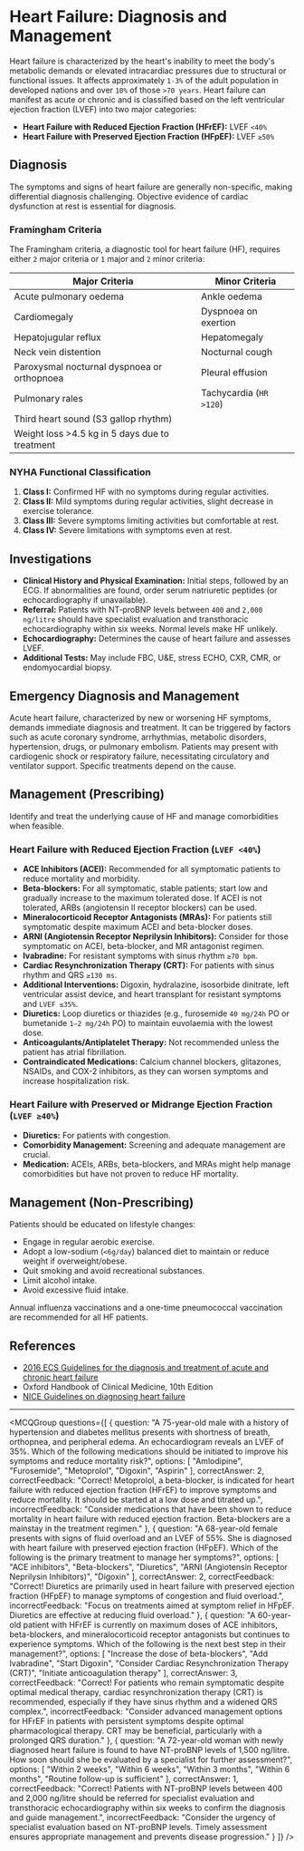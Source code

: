 
# Heart Failure: Diagnosis and Management

Heart failure is characterized by the heart's inability to meet the body's metabolic demands or elevated intracardiac pressures due to structural or functional issues. It affects approximately `1-3%` of the adult population in developed nations and over `10%` of those `>70 years`. Heart failure can manifest as acute or chronic and is classified based on the left ventricular ejection fraction (LVEF) into two major categories: 

- **Heart Failure with Reduced Ejection Fraction (HFrEF):** LVEF `<40%`
- **Heart Failure with Preserved Ejection Fraction (HFpEF):** LVEF `≥50%`

## Diagnosis

The symptoms and signs of heart failure are generally non-specific, making differential diagnosis challenging. Objective evidence of cardiac dysfunction at rest is essential for diagnosis.

### Framingham Criteria

The Framingham criteria, a diagnostic tool for heart failure (HF), requires either `2` major criteria or `1` major and `2` minor criteria:

| Major Criteria                            | Minor Criteria                   |
|-------------------------------------------|----------------------------------|
| Acute pulmonary oedema                    | Ankle oedema                     |
| Cardiomegaly                              | Dyspnoea on exertion             |
| Hepatojugular reflux                      | Hepatomegaly                     |
| Neck vein distention                      | Nocturnal cough                  |
| Paroxysmal nocturnal dyspnoea or orthopnoea| Pleural effusion                 |
| Pulmonary rales                           | Tachycardia (`HR >120`)          |
| Third heart sound (S3 gallop rhythm)      |                                  |
| Weight loss >4.5 kg in 5 days due to treatment |                               |

### NYHA Functional Classification

1. **Class I:** Confirmed HF with no symptoms during regular activities.
2. **Class II:** Mild symptoms during regular activities, slight decrease in exercise tolerance.
3. **Class III:** Severe symptoms limiting activities but comfortable at rest.
4. **Class IV:** Severe limitations with symptoms even at rest.

## Investigations

- **Clinical History and Physical Examination:** Initial steps, followed by an ECG. If abnormalities are found, order serum natriuretic peptides (or echocardiography if unavailable).
- **Referral:** Patients with NT‑proBNP levels between `400` and `2,000 ng/litre` should have specialist evaluation and transthoracic echocardiography within six weeks. Normal levels make HF unlikely.
- **Echocardiography:** Determines the cause of heart failure and assesses LVEF.
- **Additional Tests:** May include FBC, U&E, stress ECHO, CXR, CMR, or endomyocardial biopsy.

## Emergency Diagnosis and Management

Acute heart failure, characterized by new or worsening HF symptoms, demands immediate diagnosis and treatment. It can be triggered by factors such as acute coronary syndrome, arrhythmias, metabolic disorders, hypertension, drugs, or pulmonary embolism. Patients may present with cardiogenic shock or respiratory failure, necessitating circulatory and ventilator support. Specific treatments depend on the cause.

## Management (Prescribing)

Identify and treat the underlying cause of HF and manage comorbidities when feasible.

### Heart Failure with Reduced Ejection Fraction (`LVEF <40%`)

- **ACE Inhibitors (ACEI):** Recommended for all symptomatic patients to reduce mortality and morbidity.
- **Beta-blockers:** For all symptomatic, stable patients; start low and gradually increase to the maximum tolerated dose. If ACEI is not tolerated, ARBs (angiotensin II receptor blockers) can be used.
- **Mineralocorticoid Receptor Antagonists (MRAs):** For patients still symptomatic despite maximum ACEI and beta-blocker doses.
- **ARNI (Angiotensin Receptor Neprilysin Inhibitors):** Consider for those symptomatic on ACEI, beta-blocker, and MR antagonist regimen.
- **Ivabradine:** For resistant symptoms with sinus rhythm `≥70 bpm`.
- **Cardiac Resynchronization Therapy (CRT):** For patients with sinus rhythm and QRS `≥130 ms`.
- **Additional Interventions:** Digoxin, hydralazine, isosorbide dinitrate, left ventricular assist device, and heart transplant for resistant symptoms and `LVEF ≤35%`.
- **Diuretics:** Loop diuretics or thiazides (e.g., furosemide `40 mg/24h` PO or bumetanide `1–2 mg/24h` PO) to maintain euvolaemia with the lowest dose.
- **Anticoagulants/Antiplatelet Therapy:** Not recommended unless the patient has atrial fibrillation.
- **Contraindicated Medications:** Calcium channel blockers, glitazones, NSAIDs, and COX-2 inhibitors, as they can worsen symptoms and increase hospitalization risk.

### Heart Failure with Preserved or Midrange Ejection Fraction (`LVEF ≥40%`)

- **Diuretics:** For patients with congestion.
- **Comorbidity Management:** Screening and adequate management are crucial.
- **Medication:** ACEIs, ARBs, beta-blockers, and MRAs might help manage comorbidities but have not proven to reduce HF mortality.

## Management (Non-Prescribing)

Patients should be educated on lifestyle changes:

- Engage in regular aerobic exercise.
- Adopt a low-sodium (`<6g/day`) balanced diet to maintain or reduce weight if overweight/obese.
- Quit smoking and avoid recreational substances.
- Limit alcohol intake.
- Avoid excessive fluid intake.

Annual influenza vaccinations and a one-time pneumococcal vaccination are recommended for all HF patients.

## References

- [2016 ECS Guidelines for the diagnosis and treatment of acute and chronic heart failure](https://www.escardio.org/Guidelines/Clinical-Practice-Guidelines/Acute-and-Chronic-Heart-Failure)
- Oxford Handbook of Clinical Medicine, 10th Edition
- [NICE Guidelines on diagnosing heart failure](https://www.nice.org.uk/guidance/ng106/chapter/Recommendations#diagnosing-heart-failure)

---

<MCQGroup questions={[
  {
    question: "A 75-year-old male with a history of hypertension and diabetes mellitus presents with shortness of breath, orthopnea, and peripheral edema. An echocardiogram reveals an LVEF of 35%. Which of the following medications should be initiated to improve his symptoms and reduce mortality risk?",
    options: [
      "Amlodipine",
      "Furosemide",
      "Metoprolol",
      "Digoxin",
      "Aspirin"
    ],
    correctAnswer: 2,
    correctFeedback: "Correct! Metoprolol, a beta-blocker, is indicated for heart failure with reduced ejection fraction (HFrEF) to improve symptoms and reduce mortality. It should be started at a low dose and titrated up.",
    incorrectFeedback: "Consider medications that have been shown to reduce mortality in heart failure with reduced ejection fraction. Beta-blockers are a mainstay in the treatment regimen."
  },
  {
    question: "A 68-year-old female presents with signs of fluid overload and an LVEF of 55%. She is diagnosed with heart failure with preserved ejection fraction (HFpEF). Which of the following is the primary treatment to manage her symptoms?",
    options: [
      "ACE inhibitors",
      "Beta-blockers",
      "Diuretics",
      "ARNI (Angiotensin Receptor Neprilysin Inhibitors)",
      "Digoxin"
    ],
    correctAnswer: 2,
    correctFeedback: "Correct! Diuretics are primarily used in heart failure with preserved ejection fraction (HFpEF) to manage symptoms of congestion and fluid overload.",
    incorrectFeedback: "Focus on treatments aimed at symptom relief in HFpEF. Diuretics are effective at reducing fluid overload."
  },
  {
    question: "A 60-year-old patient with HFrEF is currently on maximum doses of ACE inhibitors, beta-blockers, and mineralocorticoid receptor antagonists but continues to experience symptoms. Which of the following is the next best step in their management?",
    options: [
      "Increase the dose of beta-blockers",
      "Add Ivabradine",
      "Start Digoxin",
      "Consider Cardiac Resynchronization Therapy (CRT)",
      "Initiate anticoagulation therapy"
    ],
    correctAnswer: 3,
    correctFeedback: "Correct! For patients who remain symptomatic despite optimal medical therapy, cardiac resynchronization therapy (CRT) is recommended, especially if they have sinus rhythm and a widened QRS complex.",
    incorrectFeedback: "Consider advanced management options for HFrEF in patients with persistent symptoms despite optimal pharmacological therapy. CRT may be beneficial, particularly with a prolonged QRS duration."
  },
  {
    question: "A 72-year-old woman with newly diagnosed heart failure is found to have NT-proBNP levels of 1,500 ng/litre. How soon should she be evaluated by a specialist for further assessment?",
    options: [
      "Within 2 weeks",
      "Within 6 weeks",
      "Within 3 months",
      "Within 6 months",
      "Routine follow-up is sufficient"
    ],
    correctAnswer: 1,
    correctFeedback: "Correct! Patients with NT-proBNP levels between 400 and 2,000 ng/litre should be referred for specialist evaluation and transthoracic echocardiography within six weeks to confirm the diagnosis and guide management.",
    incorrectFeedback: "Consider the urgency of specialist evaluation based on NT-proBNP levels. Timely assessment ensures appropriate management and prevents disease progression."
  }
]} />